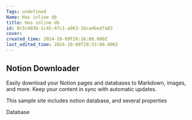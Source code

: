 ```yaml
---
Tags: undefined
Name: Has inline db
title: Has inline db
id: 0c5c403b-1c45-47c1-a963-1bca4bed7a83
cover: 
created_time: 2024-10-09T20:16:00.000Z
last_edited_time: 2024-10-09T20:33:00.000Z
---
```




## **Notion Downloader**


Easily download your Notion pages and databases to Markdown, images, and more. Keep your content in sync with automatic updates.


This sample site includes notion database, and several properties


Database

